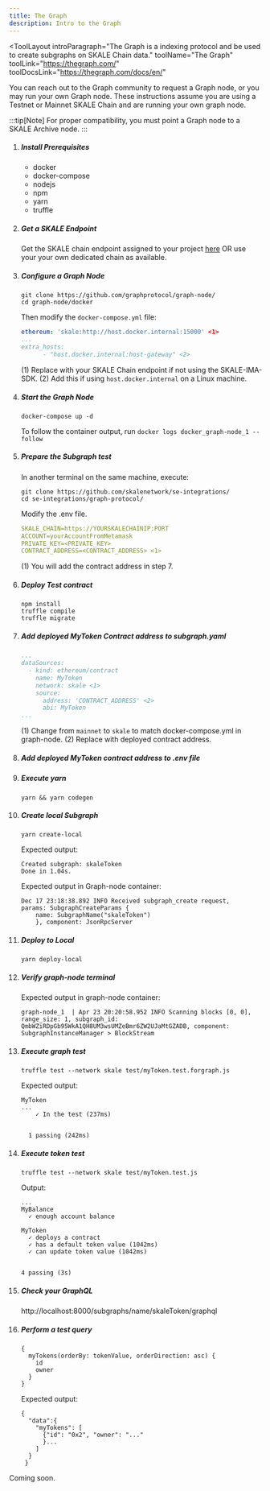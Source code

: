 ```yaml
---
title: The Graph
description: Intro to the Graph
---
```


<ToolLayout
    introParagraph="The Graph is a indexing protocol and be used to create subgraphs on SKALE Chain data."
    toolName="The Graph"
    toolLink="https://thegraph.com/"
    toolDocsLink="https://thegraph.com/docs/en/"
>

<Tabs>
<TabItem label="Self Hosted Graph Node">
You can reach out to the Graph community to request a Graph node, or you may run your own Graph node. These instructions assume you are using a Testnet or Mainnet SKALE Chain and are running your own graph node.

:::tip[Note]
For proper compatibility, you must point a Graph node to a SKALE Archive node.
:::

<Steps>

  1. ##### Install Prerequisites
      * docker
      * docker-compose
      * nodejs
      * npm
      * yarn
      * truffle

  2. ##### Get a SKALE Endpoint
      Get the SKALE chain endpoint assigned to your project [here](https://testnet.portal.skale.space/chains) OR use your your own dedicated chain as available.

  3. ##### Configure a Graph Node
      ```shell
      git clone https://github.com/graphprotocol/graph-node/
      cd graph-node/docker
      ```
      Then modify the `docker-compose.yml` file:
      ```yml
      ethereum: 'skale:http://host.docker.internal:15000' <1>
      ...
      extra_hosts:
            - "host.docker.internal:host-gateway" <2>
      ```
      (1) Replace with your SKALE Chain endpoint if not using the SKALE-IMA-SDK.
      (2) Add this if using `host.docker.internal` on a Linux machine.

  4. ##### Start the Graph Node
      ```shell
      docker-compose up -d 
      ```
      To follow the container output, run `docker logs docker_graph-node_1 --follow`

  5. ##### Prepare the Subgraph test
      In another terminal on the same machine, execute:
      ```shell
      git clone https://github.com/skalenetwork/se-integrations/
      cd se-integrations/graph-protocol/
      ```
      Modify the .env file. 
      ```yml
      SKALE_CHAIN=https://YOURSKALECHAINIP:PORT
      ACCOUNT=yourAccountFromMetamask
      PRIVATE_KEY=<PRIVATE_KEY>
      CONTRACT_ADDRESS=<CONTRACT_ADDRESS> <1>
      ```
      (1) You will add the contract address in step 7.

  6. ##### Deploy Test contract
      ```shell
      npm install
      truffle compile
      truffle migrate
      ```

  7. ##### Add deployed MyToken Contract address to subgraph.yaml
      ```yaml
      ...
      dataSources:
        - kind: ethereum/contract
          name: MyToken
          network: skale <1>
          source:
            address: 'CONTRACT_ADDRESS' <2>
            abi: MyToken
      ...
      ```
      (1) Change from `mainnet` to `skale` to match docker-compose.yml in graph-node.
      (2) Replace with deployed contract address.

  8. ##### Add deployed MyToken contract address to .env file

  9. ##### Execute yarn
      ```shell
      yarn && yarn codegen
      ```

  10. ##### Create local Subgraph
      ```shell
      yarn create-local
      ```
      Expected output:
      
      ```shell
      Created subgraph: skaleToken
      Done in 1.04s.
      ```
      Expected output in Graph-node container:
      
      ```shell
      Dec 17 23:18:38.892 INFO Received subgraph_create request, 
      params: SubgraphCreateParams { 
          name: SubgraphName("skaleToken") 
          }, component: JsonRpcServer
      ```

  11. ##### Deploy to Local
      ```shell
      yarn deploy-local
      ```

  12. ##### Verify graph-node terminal
      Expected output in graph-node container:
      ```shell
      graph-node_1  | Apr 23 20:20:58.952 INFO Scanning blocks [0, 0], range_size: 1, subgraph_id: QmbWZiRDpGb95WkA1QH8UM3wsUMZeBmr6ZW2UJaMtGZADB, component: SubgraphInstanceManager > BlockStream
      ```

  13. ##### Execute graph test
      ```shell
      truffle test --network skale test/myToken.test.forgraph.js
      ```
      Expected output:
      ```shell
      MyToken
      ...
          ✓ In the test (237ms)


        1 passing (242ms)
      ```

  14. ##### Execute token test

      ```shell
      truffle test --network skale test/myToken.test.js
      ```
      Output:
      ```shell
      ...
      MyBalance
        ✓ enough account balance

      MyToken
        ✓ deploys a contract
        ✓ has a default token value (1042ms)
        ✓ can update token value (1042ms)


      4 passing (3s)
      ```

  15. ##### Check your GraphQL

      http://localhost:8000/subgraphs/name/skaleToken/graphql

  16. ##### Perform a test query
      ```shell
      {
        myTokens(orderBy: tokenValue, orderDirection: asc) {
          id
          owner
        }
      }
      ```

      Expected output:
      ```shell
      {
        "data":{
          "myTokens": [
            {"id": "0x2", "owner": "..."
            }...
          ]
        }
       }
      ```
</Steps>
</TabItem>

<TabItem label="Graph Node Service">
Coming soon.
</TabItem>
</Tabs>


</ToolLayout>